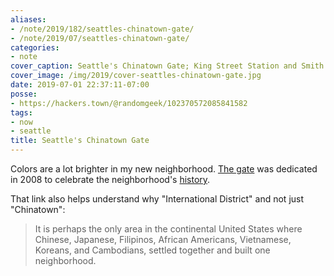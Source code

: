 ```yaml
---
aliases:
- /note/2019/182/seattles-chinatown-gate/
- /note/2019/07/seattles-chinatown-gate/
categories:
- note
cover_caption: Seattle's Chinatown Gate; King Street Station and Smith Tower behind
cover_image: /img/2019/cover-seattles-chinatown-gate.jpg
date: 2019-07-01 22:37:11-07:00
posse:
- https://hackers.town/@randomgeek/102370572085841582
tags:
- now
- seattle
title: Seattle's Chinatown Gate
---
```


Colors are a lot brighter in my new neighborhood. [The gate][] was dedicated in
2008 to celebrate the neighborhood's [history][].

That link also helps understand why "International District" and not just
"Chinatown":

> It is perhaps the only area in the continental United States where Chinese,
> Japanese, Filipinos, African Americans, Vietnamese, Koreans, and Cambodians,
> settled together and built one neighborhood.

[the gate]: https://www.historylink.org/File/8485
[history]: http://chinatownconnection.com/seattle-chinatown-history.htm
